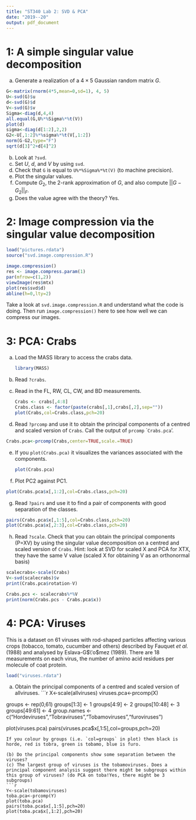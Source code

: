 ```yaml
---
title: "ST340 Lab 2: SVD & PCA"
date: "2019--20"
output: pdf_document
---
```

# 1: A simple singular value decomposition

(a) Generate a realization of a $4 \times 5$ Gaussian random matrix $G$.
```r
G<-matrix(rnorm(4*5,mean=0,sd=1), 4, 5) 
U<-svd(G)$u
d<-svd(G)$d
V<-svd(G)$v
Sigma<-diag(d,4,4)
all.equal(G,U%*%Sigma%*%t(V))
plot(d)
sigma<-diag(d[1:2],2,2)
G2<-U[,1:2]%*%sigma%*%t(V[,1:2])
norm(G-G2,type="F")
sqrt(d[3]^2+d[4]^2)

```

(b) Look at `?svd`.
(c) Set $U$, $d$, and $V$ by using `svd`.
(d) Check that `G` is equal to `U%*%Sigma%*%t(V)` (to machine precision).
(e) Plot the singular values.
(f) Compute $G_2$, the 2-rank approximation of $G$, and also compute $||G-G_2||_F$.
(g) Does the value agree with the theory? Yes.

# 2: Image compression via the singular value decomposition

```r

load("pictures.rdata")
source("svd.image.compression.R")

image.compression()
res <- image.compress.param(1) 
par(mfrow=c(1,2)) 
viewImage(res$mtx) 
plot(res$svd$d) 
abline(h=0,lty=2) 
```

Take a look at `svd.image.compression.R` and understand what the code is doing. Then run `image.compression()` here to see how well we can compress our images.

# 3: PCA: Crabs

(a) Load the MASS library to access the crabs data.
    ```r
library(MASS)
```
(b) Read `?crabs`.
(c) Read in the FL, RW, CL, CW, and BD measurements.
    ```r
Crabs <- crabs[,4:8]
Crabs.class <- factor(paste(crabs[,1],crabs[,2],sep=""))
plot(Crabs,col=Crabs.class,pch=20)
```
(d) Read `?prcomp` and use it to obtain the principal components of a centred and scaled version of `Crabs`. Call the output of `prcomp` ``Crabs.pca`'.
```r
Crabs.pca<-prcomp(Crabs,center=TRUE,scale.=TRUE)
```

(e) If you `plot(Crabs.pca)` it visualizes the variances associated with the components.
    ```r
plot(Crabs.pca)
```
(f) Plot PC2 against PC1.
```r
plot(Crabs.pca$x[,1:2],col=Crabs.class,pch=20)
```
(g) Read `?pairs` and use it to find a pair of components with good separation of the classes.
```r
pairs(Crabs.pca$x[,1:5],col=Crabs.class,pch=20)
plot(Crabs.pca$x[,2:3],col=Crabs.class,pch=20)
```
(h) Read `?scale`. Check that you can obtain the principal components (P=XV) by using the singular value decomposition on a centred and scaled version of `Crabs`.
Hint: look at SVD for scaled X and PCA for XTX, they have the same V value 
(scaled X for obtaining V as an orthonormal basis)
```r
scalecrabs<-scale(Crabs)
V<-svd(scalecrabs)$v
print(Crabs.pca$rotation-V)

Crabs.pcs <- scalecrabs%*%V
print(norm(Crabs.pcs - Crabs.pca$x))
```

# 4: PCA: Viruses

This is a dataset on 61 viruses with rod-shaped particles affecting various crops (tobacco, tomato, cucumber and others) described by Fauquet *et al.* (1988) and analysed by Eslava-G$\'o$mez (1989). There are 18 measurements on each virus, the number of amino acid residues per molecule of coat protein.
```r
load("viruses.rdata")
```

(a) Obtain the principal components of a centred and scaled version of allviruses.
    ```r
X<-scale(allviruses)
viruses.pca<-prcomp(X)

groups <- rep(0,61)
groups[1:3] <- 1
groups[4:9] <- 2
groups[10:48] <- 3
groups[49:61] <- 4
group.names <- c("Hordeviruses","Tobraviruses","Tobamoviruses","furoviruses")

plot(viruses.pca)
pairs(viruses.pca$x[,1:5],col=groups,pch=20)
```
If you colour by groups (i.e. `col=groups` in plot) then black is horde, red is tobra, green is tobamo, blue is furo.

(b) Do the principal components show some separation between the viruses?
(c) The largest group of viruses is the tobamoviruses. Does a principal component analysis suggest there might be subgroups within this group of viruses? (do PCA on toba!Yes, there might be 3 subgroups)
```r
Y<-scale(tobamoviruses)
toba.pca<-prcomp(Y)
plot(toba.pca)
pairs(toba.pca$x[,1:5],pch=20)
plot(toba.pca$x[,1:2],pch=20)
```
